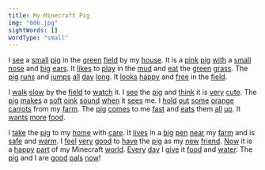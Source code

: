 ```yaml
---
title: My Minecraft Pig
img: "006.jpg"
sightWords: []
wordType: "small"
---
```


I <u>see</u> a <u>small</u> <u>pig</u> in the <u>green</u> <u>field</u> by my <u>house</u>. It is a <u>pink</u> <u>pig</u> <u>with</u> a <u>small</u> <u>nose</u> and <u>big</u> <u>ears</u>. It <u>likes</u> to <u>play</u> in the <u>mud</u> and <u>eat</u> the <u>green</u> <u>grass</u>. The <u>pig</u> <u>runs</u> and <u>jumps</u> <u>all</u> <u>day</u> <u>long</u>. It <u>looks</u> <u>happy</u> and <u>free</u> in the <u>field</u>.

I <u>walk</u> <u>slow</u> by the <u>field</u> to <u>watch</u> it. I <u>see</u> the <u>pig</u> and <u>think</u> it is <u>very</u> <u>cute</u>. The <u>pig</u> <u>makes</u> a <u>soft</u> <u>oink</u> <u>sound</u> <u>when</u> it <u>sees</u> me. I <u>hold</u> <u>out</u> <u>some</u> <u>orange</u> <u>carrots</u> from my <u>farm</u>. The <u>pig</u> <u>comes</u> to me <u>fast</u> and <u>eats</u> them <u>all</u> <u>up</u>. It <u>wants</u> <u>more</u> <u>food</u>.

I <u>take</u> the <u>pig</u> to my <u>home</u> with <u>care</u>. It <u>lives</u> in a <u>big</u> <u>pen</u> <u>near</u> my <u>farm</u> and is <u>safe</u> and <u>warm</u>. I <u>feel</u> <u>very</u> <u>good</u> to <u>have</u> the <u>pig</u> as my <u>new</u> <u>friend</u>. <u>Now</u> it is a <u>happy</u> <u>part</u> of my Minecraft <u>world</u>. <u>Every</u> <u>day</u> I <u>give</u> it <u>food</u> and <u>water</u>. The <u>pig</u> and I are <u>good</u> <u>pals</u> <u>now</u>!